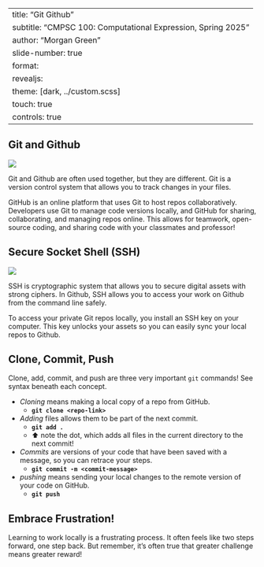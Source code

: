 
---
title: "Git Github"
subtitle: "CMPSC 100: Computational Expression, Spring 2025"
author: "Morgan Green"
slide-number: true
format:
  revealjs: 
    theme: [dark, ../custom.scss]
touch: true
controls: true
---

::: incremental
# Git and Github

![](image.png)

Git and Github are often used together, but they are different. Git is a version control system that allows you to track changes in your files.

GitHub is an online platform that uses Git to host repos collaboratively. Developers use Git to manage code versions locally, and GitHub for sharing, collaborating, and managing repos online. This allows for teamwork, open-source coding, and sharing code with your classmates and professor! 

:::
::: incremental
# Secure Socket Shell (SSH)

![](image-1.png)

SSH is cryptographic system that allows you to secure digital assets with strong ciphers. In Github, SSH allows you to access your work on Github from the command line safely.

To access your private Git repos locally, you install an SSH key on your computer. This key unlocks your assets so you can easily sync your local repos to Github. 

:::
::: incremental
# Clone, Commit, Push

Clone, add, commit, and push are three very important `git` commands! See syntax beneath each concept.

* *Cloning* means making a local copy of a repo from GitHub. 
  * **`git clone <repo-link>`**
* *Adding* files allows them to be part of the next commit.
  * **`git add .`**
  * ⬆️ note the dot, which adds all files in the current directory to the next commit!
* *Commits* are versions of your code that have been saved with a message, so you can retrace your steps.
  * **`git commit -m <commit-message>`**
* *pushing* means sending your local changes to the remote version of your code on GitHub.
  * **`git push`**




:::

::: incremental

# Embrace Frustration!

Learning to work locally is a frustrating process. It often feels like two steps forward, one step back. But remember, it's often true that greater challenge means greater reward! 

:::
